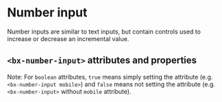 
# Number input

Number inputs are similar to text inputs, but contain controls used to increase or decrease an incremental value.

<Preview withToolbar>
  <Story id="components-number-input--default-story" height="160px" />
</Preview>

## `<bx-number-input>` attributes and properties

Note: For `boolean` attributes, `true` means simply setting the attribute (e.g. `<bx-number-input mobile>`) and `false` means not setting the attribute (e.g. `<bx-number-input>` without `mobile` attribute).

<Props of="bx-number-input" />
